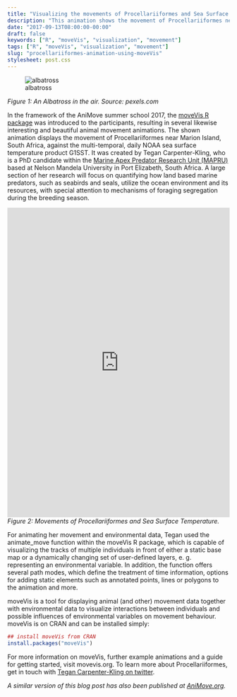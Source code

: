 ```yaml
---
title: "Visualizing the movements of Procellariiformes and Sea Surface Temperature using moveVis"
description: "This animation shows the movement of Procellariiformes near Marion Island, South Africa, against the multi-temporal, daily NOAA sea surface temperature product G1SST."
date: "2017-09-13T08:00:00-00:00"
draft: false
keywords: ["R", "moveVis", "visualization", "movement"]
tags: ["R", "moveVis", "visualization", "movement"]
slug: "procellariiformes-animation-using-moveVis"
stylesheet: post.css
---
```


![albatross](/img/albatross.jpg)
<figcaption>*Figure 1: An Albatross in the air. Source: pexels.com*</figcaption>

In the framework of the AniMove summer school 2017, the <a href="http://www.movevis.org" target="_blank">moveVis R package</a> was introduced to the participants, resulting in several likewise interesting and beautiful animal movement animations. The shown animation displays the movement of Procellariiformes near Marion Island, South Africa, against the multi-temporal, daily NOAA sea surface temperature product G1SST. It was created by Tegan Carpenter-Kling, who is a PhD candidate within the <a href="http://mapru.mandela.ac.za/People" target="_blank">Marine Apex Predator Research Unit (MAPRU)</a> based at Nelson Mandela University in Port Elizabeth, South Africa. A large section of her research will focus on quantifying how land based marine predators, such as seabirds and seals, utilize the ocean environment and its resources, with special attention to mechanisms of foraging segregation during the breeding season.

<iframe width="100%" height="700" src="http://animove.org/wp-content/uploads/2017/09/fin_compressed.mp4" frameborder="0" allowfullscreen></iframe>
<figcaption>*Figure 2: Movements of Procellariiformes and Sea Surface Temperature.*</figcaption>

For animating her movement and environmental data, Tegan used the animate_move function within the moveVis R package, which is capable of visualizing the tracks of multiple individuals in front of either a static base map or a dynamically changing set of user-defined layers, e. g. representing an environmental variable. In addition, the function offers several path modes, which define the treatment of time information, options for adding static elements such as annotated points, lines or polygons to the animation and more.

moveVis is a tool for displaying animal (and other) movement data together with environmental data to visualize interactions between individuals and possible influences of environmental variables on movement behaviour. moveVis is on CRAN and can be installed simply:

```R
## install moveVis from CRAN
install.packages("moveVis")
```

For more information on moveVis, further example animations and a guide for getting started, visit movevis.org. To learn more about Procellariiformes, get in touch with <a href="http://www.twitter.com/TCarpenterKling" target="_blank">Tegan Carpenter-Kling on twitter</a>.

*A similar version of this blog post has also been published at <a href="http://animove.org/made-with-movevis-movement-of-procellariiformes-and-sea-surface-temperature-marion-island/" target="_blank">AniMove.org</a>.*
